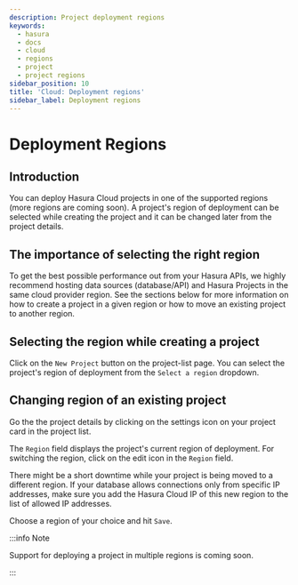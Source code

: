 ```yaml
---
description: Project deployment regions
keywords:
  - hasura
  - docs
  - cloud
  - regions
  - project
  - project regions
sidebar_position: 10
title: 'Cloud: Deployment regions'
sidebar_label: Deployment regions
---
```



# Deployment Regions

<ProductBadge free pro ee />

## Introduction

You can deploy Hasura Cloud projects in one of the supported regions (more regions are coming soon). A project's region
of deployment can be selected while creating the project and it can be changed later from the project details.

## The importance of selecting the right region

To get the best possible performance out from your Hasura APIs, we highly recommend hosting data sources (database/API)
and Hasura Projects in the same cloud provider region. See the sections below for more information on how to create a
project in a given region or how to move an existing project to another region.

## Selecting the region while creating a project

Click on the `New Project` button on the project-list page. You can select the project's region of deployment from the
`Select a region` dropdown.

<Thumbnail src="/img/projects/regions-while-creation.png" alt="select regions while project creation" />

## Changing region of an existing project

Go the the project details by clicking on the settings icon on your project card in the project list.

<Thumbnail src="/img/getting-started/project-manage.png" alt="select regions while project creation" width="900px" />

The `Region` field displays the project's current region of deployment. For switching the region, click on the edit icon
in the `Region` field.

<Thumbnail src="/img/projects/region-edit-before.png" alt="select regions while project creation" />

There might be a short downtime while your project is being moved to a different region. If your database allows
connections only from specific IP addresses, make sure you add the Hasura Cloud IP of this new region to the list of
allowed IP addresses.

Choose a region of your choice and hit `Save`.

<Thumbnail src="/img/projects/region-change-confirmation.png" alt="change region confirmation" />

:::info Note

Support for deploying a project in multiple regions is coming soon.

:::
